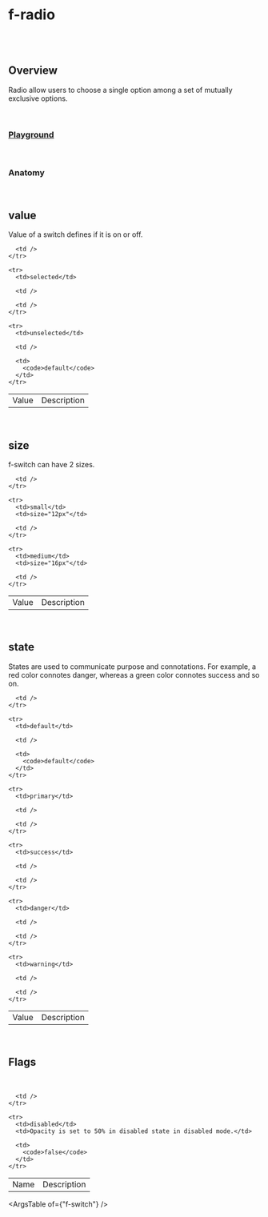 
<Meta of={FRadioStories} />

# f-radio

<br />

<br />

## Overview

<f-divider />

Radio allow users to choose a single option among a set of mutually exclusive options.

<br />

### [Playground](/story/components-f-radio--playground)

<Canvas>
  <Story of={FRadioStories.Playground} />
</Canvas>

<br />

### Anatomy

<f-divider />

<Story of={FRadioStories.Anatomy} />

<br />

## value

Value of a switch defines if it is on or off.

<Canvas>
  <Story of={FRadioStories.Value} />
</Canvas>

<table className="custom-table">
  <tbody>
    <tr>
      <td>Value</td>
      <td>Description</td>

      <td />
    </tr>

    <tr>
      <td>selected</td>

      <td />

      <td />
    </tr>

    <tr>
      <td>unselected</td>

      <td />

      <td>
        <code>default</code>
      </td>
    </tr>
  </tbody>
</table>

<br />

## size

<f-divider />

f-switch can have 2 sizes.

<Canvas>
  <Story of={FRadioStories.Size} />
</Canvas>

<table className="custom-table">
  <tbody>
    <tr>
      <td>Value</td>
      <td>Description</td>

      <td />
    </tr>

    <tr>
      <td>small</td>
      <td>size="12px"</td>

      <td />
    </tr>

    <tr>
      <td>medium</td>
      <td>size="16px"</td>

      <td />
    </tr>
  </tbody>
</table>

<br />

## state

<f-divider />

States are used to communicate purpose and connotations. For example, a red color connotes danger, whereas a green color connotes success and so on.

<Canvas>
  <Story of={FRadioStories.State} />
</Canvas>

<table className="custom-table">
  <tbody>
    <tr>
      <td>Value</td>
      <td>Description</td>

      <td />
    </tr>

    <tr>
      <td>default</td>

      <td />

      <td>
        <code>default</code>
      </td>
    </tr>

    <tr>
      <td>primary</td>

      <td />

      <td />
    </tr>

    <tr>
      <td>success</td>

      <td />

      <td />
    </tr>

    <tr>
      <td>danger</td>

      <td />

      <td />
    </tr>

    <tr>
      <td>warning</td>

      <td />

      <td />
    </tr>
  </tbody>
</table>

<br />

## Flags

<f-divider />

<br />

<Canvas>
  <Story of={FRadioStories.Flags} />
</Canvas>

<table className="custom-table">
  <tbody>
    <tr>
      <td>Name</td>
      <td>Description</td>

      <td />
    </tr>

    <tr>
      <td>disabled</td>
      <td>Opacity is set to 50% in disabled state in disabled mode.</td>

      <td>
        <code>false</code>
      </td>
    </tr>
  </tbody>
</table>

<ArgsTable of={"f-switch"} />
